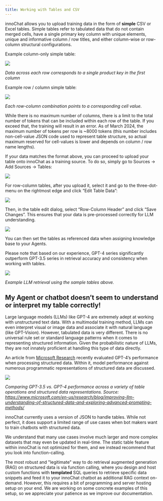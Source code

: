 ```yaml
---
title: Working with Tables and CSV
---
```


innoChat allows you to upload training data in the form of **simple** CSV or Excel tables. 
Simple tables refer to tabulated data that do not contain merged cells, have a single primary 
key column with unique elements, unique and informative column / row titles, and either 
column-wise or row-column structural configurations.

Example column-only simple table:

<Frame>
  <img src="/images/working-with-tables-1.png" />
</Frame>

_Data across each row corresponds to a single product key in the first column_

Example row / column simple table:

<Frame>
  <img src="/images/working-with-tables-2.png" />
</Frame>

_Each row-column combination points to a corresponding cell value._

While there is no maximum number of columns, there is a limit to the total number of tokens that can 
be included within each row of the table. If you exceed that, the training will result in an error. 
As of March 2024, the maximum number of tokens per row is ~8000 tokens (this number includes non-cell-value 
JSON code used to represent table structure, so actual maximum reserved for cell-values is lower 
and depends on column / row name lengths).

If your data matches the format above, you can proceed to upload your table onto innoChat as a 
training source. To do so, simply go to Sources -> Add Sources -> Tables:

<Frame>
  <img src="/images/working-with-tables-3.png" />
</Frame>

For row-column tables, after you upload it, select it and go to the three-dot-menu on the rightmost 
edge and click “Edit Table Data”:

<Frame>
  <img src="/images/working-with-tables-4.png" />
</Frame>

Then, in the table edit dialog, select “Row-Column Header” and click “Save Changes”. This ensures that 
your data is pre-processed correctly for LLM understanding.

<Frame>
  <img src="/images/working-with-tables-5.png" />
</Frame>

You can then set the tables as referenced data when assigning knowledge base to your Agents.

Please note that based on our experience, GPT-4 series significantly outperform GPT-3.5 series in 
retrieval accuracy and consistency when working with tables.

<Frame>
  <img src="/images/working-with-tables-6.png" />
</Frame>

_Example LLM retrieval using the sample tables above._

## My Agent or chatbot doesn’t seem to understand or interpret my table correctly!

Large language models (LLMs) like GPT-4 are extremely adept at working with unstructured text data. 
With a multimodal training method, LLMs can even interpret visual or image data and associate it with natural 
language (like GPT-Vision). However, tabulated data is very different. There is no universal rule set or 
standard language patterns when it comes to representing structured information. Given the probabilistic nature 
of LLMs, they are not innately proficient at handling this type of data directly.

An article from [Microsoft Research](https://www.microsoft.com/en-us/research/blog/improving-llm-understanding-of-structured-data-and-exploring-advanced-prompting-methods/) 
recently evaluated GPT-4’s performance when processing structured data. Within it, model performance against 
numerous programmatic representations of structured data are discussed.

<Frame>
  <img src="/images/working-with-tables-7.png" />
</Frame>

_Comparing GPT-3.5 vs. GPT-4 performance across a variety of table operations and structured data representations._
_Source: https://www.microsoft.com/en-us/research/blog/improving-llm-understanding-of-structured-data-and-exploring-advanced-prompting-methods/_

innoChat currently uses a version of JSON to handle tables. While not perfect, it does support a limited range 
of use cases when bot makers want to train chatbots with structured data.

We understand that many use cases involve much larger and more complex datasets that may even be updated in real-time. 
The static table feature within innoChat is not optimized for them, and we instead recommend that you look into 
function-calling.

The most robust and "legitimate" way to do retrieval augmented generation (RAG) on structured data is via function calling, 
where you design and host custom functions with **templated** SQL queries to retrieve specific data snippets and feed it to 
your innoChat chatbot as additional RAG context on-demand. However, this requires a bit of programming and server hosting 
setup on your end. We are working on some concrete examples of this setup, so we appreciate your patience as we improve our 
documentation.
